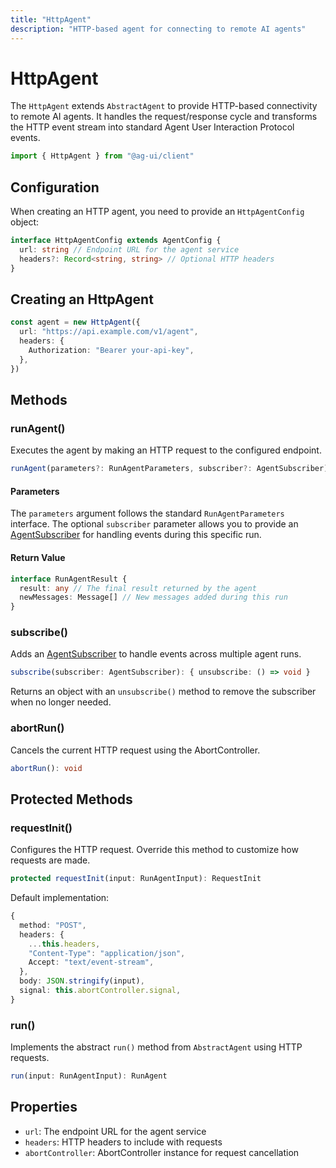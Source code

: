 ```yaml
---
title: "HttpAgent"
description: "HTTP-based agent for connecting to remote AI agents"
---
```


# HttpAgent

The `HttpAgent` extends `AbstractAgent` to provide HTTP-based connectivity to
remote AI agents. It handles the request/response cycle and transforms the HTTP
event stream into standard Agent User Interaction Protocol events.

```typescript
import { HttpAgent } from "@ag-ui/client"
```

## Configuration

When creating an HTTP agent, you need to provide an `HttpAgentConfig` object:

```typescript
interface HttpAgentConfig extends AgentConfig {
  url: string // Endpoint URL for the agent service
  headers?: Record<string, string> // Optional HTTP headers
}
```

## Creating an HttpAgent

```typescript
const agent = new HttpAgent({
  url: "https://api.example.com/v1/agent",
  headers: {
    Authorization: "Bearer your-api-key",
  },
})
```

## Methods

### runAgent()

Executes the agent by making an HTTP request to the configured endpoint.

```typescript
runAgent(parameters?: RunAgentParameters, subscriber?: AgentSubscriber): Promise<RunAgentResult>
```

#### Parameters

The `parameters` argument follows the standard `RunAgentParameters` interface.
The optional `subscriber` parameter allows you to provide an
[AgentSubscriber](/sdk/js/client/subscriber) for handling events during this
specific run.

#### Return Value

```typescript
interface RunAgentResult {
  result: any // The final result returned by the agent
  newMessages: Message[] // New messages added during this run
}
```

### subscribe()

Adds an [AgentSubscriber](/sdk/js/client/subscriber) to handle events across
multiple agent runs.

```typescript
subscribe(subscriber: AgentSubscriber): { unsubscribe: () => void }
```

Returns an object with an `unsubscribe()` method to remove the subscriber when
no longer needed.

### abortRun()

Cancels the current HTTP request using the AbortController.

```typescript
abortRun(): void
```

## Protected Methods

### requestInit()

Configures the HTTP request. Override this method to customize how requests are
made.

```typescript
protected requestInit(input: RunAgentInput): RequestInit
```

Default implementation:

```typescript
{
  method: "POST",
  headers: {
    ...this.headers,
    "Content-Type": "application/json",
    Accept: "text/event-stream",
  },
  body: JSON.stringify(input),
  signal: this.abortController.signal,
}
```

### run()

Implements the abstract `run()` method from `AbstractAgent` using HTTP requests.

```typescript
run(input: RunAgentInput): RunAgent
```

## Properties

- `url`: The endpoint URL for the agent service
- `headers`: HTTP headers to include with requests
- `abortController`: AbortController instance for request cancellation

